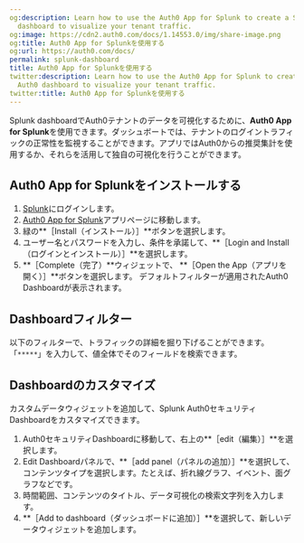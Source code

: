 ```yaml
---
og:description: Learn how to use the Auth0 App for Splunk to create a Splunk Auth0
  dashboard to visualize your tenant traffic.
og:image: https://cdn2.auth0.com/docs/1.14553.0/img/share-image.png
og:title: Auth0 App for Splunkを使用する
og:url: https://auth0.com/docs/
permalink: splunk-dashboard
title: Auth0 App for Splunkを使用する
twitter:description: Learn how to use the Auth0 App for Splunk to create a Splunk
  Auth0 dashboard to visualize your tenant traffic.
twitter:title: Auth0 App for Splunkを使用する
---
```


Splunk dashboardでAuth0テナントのデータを可視化するために、**Auth0 App for Splunk**を使用できます。ダッシュボートでは、テナントのログイントラフィックの正常性を監視することができます。アプリではAuth0からの推奨集計を使用するか、それらを活用して独自の可視化を行うことができます。

## Auth0 App for Splunkをインストールする

1. [Splunk](https://www.splunk.com/)にログインします。
2. [Auth0 App for Splunk](https://splunkbase.splunk.com/app/5193)アプリページに移動します。
3. 緑の**［Install（インストール）］**ボタンを選択します。
4. ユーザー名とパスワードを入力し、条件を承諾して、**［Login and Install（ログインとインストール）］**を選択します。
5. **［Complete（完了）**ウィジェットで、 **［Open the App（アプリを開く）］**ボタンを選択します。
デフォルトフィルターが適用されたAuth0 Dashboardが表示されます。

## Dashboardフィルター

以下のフィルターで、トラフィックの詳細を掘り下げることができます。「`*****`」を入力して、値全体でそのフィールドを検索できます。



## Dashboardのカスタマイズ

カスタムデータウィジェットを追加して、Splunk Auth0セキュリティDashboardをカスタマイズできます。

1. Auth0セキュリティDashboardに移動して、右上の**［edit（編集）］**を選択します。
2. Edit Dashboardパネルで、**［add panel（パネルの追加）］**を選択して、コンテンツタイプを選択します。たとえば、折れ線グラフ、イベント、面グラフなどです。
3. 時間範囲、コンテンツのタイトル、データ可視化の検索文字列を入力します。
4. **［Add to dashboard（ダッシュボードに追加）］**を選択して、新しいデータウィジェットを追加します。